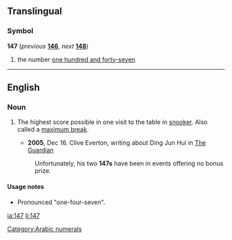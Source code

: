 ==Translingual==

===Symbol===
'''147''' (''previous'' '''[[146]]''', ''next'' '''[[148]]''')

# the number [[one hundred and forty-seven]]

[[Category:Arabic numerals]]
----


==English==

===Noun===
{{en-noun}}

# {{context|snooker}} The highest score possible in one visit to the table in [[snooker]]. Also called a [[maximum break]].
#*'''2005''', Dec 16. Clive Everton, writing about  Ding Jun Hui in [[w:The Guardian|The Guardian]]
#:Unfortunately, his two '''147s''' have been in events offering no bonus prize.

====Usage notes====
*Pronounced "one-four-seven".

[[ia:147]]
[[li:147]]